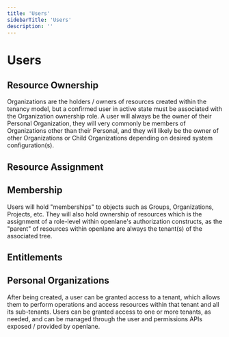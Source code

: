 ```yaml
---
title: 'Users'
sidebarTitle: 'Users'
description: ''
---
```


# Users

## Resource Ownership

Organizations are the holders / owners of resources created within the tenancy model, but a confirmed user in active state must be associated with the Organization ownership role. A user will always be the owner of their Personal Organization, they will very commonly be members of Organizations other than their Personal, and they will likely be the owner of other Organizations or Child Organizations depending on desired system configuration(s).

## Resource Assignment

## Membership

Users will hold "memberships" to objects such as Groups, Organizations, Projects, etc. They will also hold ownership of resources which is the assignment of a role-level within openlane's authorization constructs, as the "parent" of resources within openlane are always the tenant(s) of the associated tree.

## Entitlements


## Personal Organizations

After being created, a user can be granted access to a tenant, which allows them to perform operations and access resources within that tenant and all its sub-tenants. Users can be granted access to one or more tenants, as needed, and can be managed through the user and permissions APIs exposed / provided by openlane.